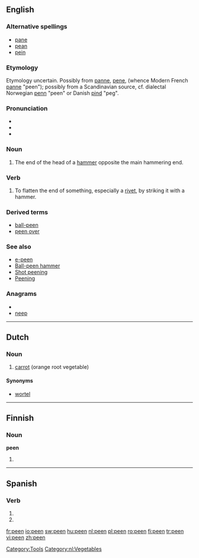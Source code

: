 {{wikipedia}}
==English==

===Alternative spellings===
* [[pane]]
* [[pean]]
* [[pein]]

===Etymology===
Etymology uncertain.  Possibly from {{etyl|fro}} [[panne]], [[pene]], (whence Modern French [[panne]] "peen"); possibly from a Scandinavian source, cf. dialectal Norwegian [[penn]] "peen" or Danish [[pind]] "peg".

{{etystub}}

===Pronunciation===
* {{IPA|/piː/}}
* {{audio|en-us-peen.ogg|Audio (US)}}
* {{rhymes|iːn}}

===Noun===
{{en-noun}}

# The end of the head of a [[hammer]] opposite the main hammering end.

===Verb===
{{en-verb}}

# To flatten the end of something, especially a [[rivet]], by striking it with a hammer.

===Derived terms===
* [[ball-peen]]
* [[peen over]]

===See also===
* [[e-peen]]
* [[w:Ball-peen hammer|Ball-peen hammer]]
* [[w:Shot peening|Shot peening]]
* [[w:Peening|Peening]]

===Anagrams===
* {{alphagram|eenp}}
* [[neep#English|neep]]

[[Category:Tools]]

----

==Dutch==

===Noun===
{{nl-noun|g1=f|g2=m|penen|peentje}}
# [[carrot]] (orange root vegetable)

====Synonyms====
* [[wortel]]

[[Category:nl:Vegetables]]

----

==Finnish==

===Noun===
'''peen'''

# {{fi-form of|pee|type=noun|case=genitive|pl=singular}}

----

==Spanish==

===Verb===
{{es-verb-form|peer}}

# {{es-verb form of|ending=er|mood=indicative|tense=present|pers=2|formal=yes|number=plural|[[peer]]}}
# {{es-verb form of|ending=er|mood=indicative|tense=present|pers=3|number=plural|[[peer]]}}

[[fr:peen]]
[[io:peen]]
[[sw:peen]]
[[hu:peen]]
[[nl:peen]]
[[pl:peen]]
[[ro:peen]]
[[fi:peen]]
[[tr:peen]]
[[vi:peen]]
[[zh:peen]]